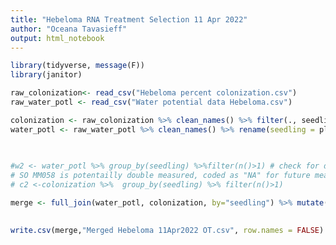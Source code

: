 ---
title: "Hebeloma RNA Treatment Selection 11 Apr 2022"
author: "Oceana Tavasieff"
output: html_notebook
---

```{r}
library(tidyverse, message(F))
library(janitor)
```

```{r message=F}
raw_colonization<- read_csv("Hebeloma percent colonization.csv")
raw_water_potl <- read_csv("Water potential data Hebeloma.csv")
```

```{r}
colonization <- raw_colonization %>% clean_names() %>% filter(., seedling != "MM058") %>% rename(notes_COL = notes)
water_potl <- raw_water_potl %>% clean_names() %>% rename(seedling = plant, notes_WP =notes) %>% mutate(water_potential_m_pa = ifelse(seedling == "MM058",NA, water_potential_m_pa),                                                                                   notes_WP=ifelse(seedling == "MM058","water potential coded as NA 11 Apr 2022 OT", notes_WP),
                                                                                                        entry_number = NULL, 
                                                                                                        date = NULL) %>% filter(., seedling!="MM058")

#w2 <- water_potl %>% group_by(seedling) %>%filter(n()>1) # check for duplicated (MM048 actually MM058, entry_number = 95)
# SO MM058 is potentailly double measured, coded as "NA" for future measurements
# c2 <-colonization %>%  group_by(seedling) %>% filter(n()>1)
```

```{r}
merge <- full_join(water_potl, colonization, by="seedling") %>% mutate(colonized = ifelse(grepl("HC", seedling), "Y", "N"),
                                                                       n = ifelse(grepl("P", n, ignore.case = T), "Plus", "Minus")) %>% arrange(water_potential_m_pa) %>% group_by(colonized, n, water_level) %>% arrange()

write.csv(merge,"Merged Hebeloma 11Apr2022 OT.csv", row.names = FALSE)

```

